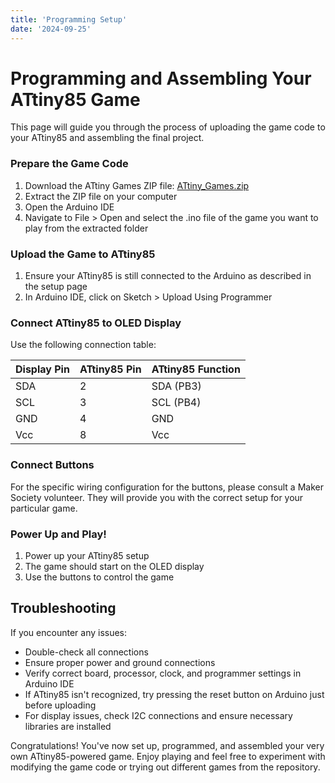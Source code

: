 ```yaml
---
title: 'Programming Setup'
date: '2024-09-25'
---
```



# Programming and Assembling Your ATtiny85 Game

This page will guide you through the process of uploading the game code to your ATtiny85 and assembling the final project.

<Steps>

### Prepare the Game Code

1. Download the ATtiny Games ZIP file: [ATtiny_Games.zip](/files/ATtiny_Games.zip)
2. Extract the ZIP file on your computer
3. Open the Arduino IDE
4. Navigate to File > Open and select the .ino file of the game you want to play from the extracted folder

### Upload the Game to ATtiny85

1. Ensure your ATtiny85 is still connected to the Arduino as described in the setup page
2. In Arduino IDE, click on Sketch > Upload Using Programmer

### Connect ATtiny85 to OLED Display

Use the following connection table:

| Display Pin | ATtiny85 Pin | ATtiny85 Function |
|-------------|--------------|-------------------|
| SDA         | 2            | SDA (PB3)         |
| SCL         | 3            | SCL (PB4)         |
| GND         | 4            | GND               |
| Vcc         | 8            | Vcc               |

### Connect Buttons

<Callout type="warning">
  For the specific wiring configuration for the buttons, please consult a Maker Society volunteer. They will provide you with the correct setup for your particular game.
</Callout>

### Power Up and Play!

1. Power up your ATtiny85 setup
2. The game should start on the OLED display
3. Use the buttons to control the game

</Steps>

## Troubleshooting

If you encounter any issues:

- Double-check all connections
- Ensure proper power and ground connections
- Verify correct board, processor, clock, and programmer settings in Arduino IDE
- If ATtiny85 isn't recognized, try pressing the reset button on Arduino just before uploading
- For display issues, check I2C connections and ensure necessary libraries are installed

<Callout type="success">
  Congratulations! You've now set up, programmed, and assembled your very own ATtiny85-powered game. Enjoy playing and feel free to experiment with modifying the game code or trying out different games from the repository.
</Callout>

